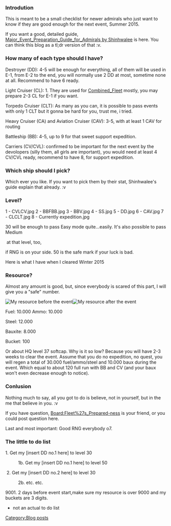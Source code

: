 ===Introdution===
This is meant to be a small checklist for newer admirals who just want to know if they are good enough for the next event, Summer 2015.

If you want a good, detailed guide, [[User blog:Shinhwalee/Major_Event_Preparation_Guide_for_Admirals_(OUTDATED)|Major_Event_Preparation_Guide_for_Admirals by Shinhwalee]] is here. You can think this blog as a tl;dr version of that :v. 
===How many of each type should I have?===
Destroyer (DD): 4-5 will be enough for everything, all of them will be used in E-1, from E-2 to the end, you will normally use 2 DD at most, sometime none at all. Recommend to have 6 ready.

Light Cruiser (CL): 1. They are used for [[Combined_Fleet]] mostly, you may prepare 2-3 CL for E-1 if you want.

Torpedo Cruiser (CLT): As many as you can, it is possible to pass events with only 1 CLT but it gonna be hard for you, trust me, i tried.

Heavy Cruiser (CA) and Aviation Cruiser (CAV): 3-5, with at least 1 CAV for routing

Battleship (BB): 4-5, up to 9 for that sweet support expedition.

Carriers (CV/CVL): confirmed to be important for the next event by the devolopers (silly them, all girls are important), you would need at least 4 CV/CVL ready, recommend to have 8, for support expedition.
===Which ship should I pick?===
Which ever you like. If you want to pick them by their stat, Shinhwalee's guide explain that already. :v
===Level?===
<gallery type="slideshow">
1 - CVLCV.jpg
2 - BBFBB.jpg
3 - BBV.jpg
4 - SS.jpg
5 - DD.jpg
6 - CAV.jpg
7 - CLCLT.jpg
8 - Currently expedition.jpg
</gallery>

30 will be enough to pass Easy mode quite...easily. It's also possible to pass Medium

 at that level, too, 

if RNG is on your side. 50 is the safe mark if your luck is bad.

Here is what I have when I cleared Winter 2015

===Resource?===
Almost any amount is good, but, since everybody is scared of this part, I will give you a "safe" number.

[[File:1_-_Resource_before_the_event.jpg|thumb|left|My resource before the event]][[File:2_-_Resource_after_the_event.jpg|thumb|My resource after the event]]

Fuel: 10.000
Ammo: 10.000

Steel: 12.000

Bauxite: 8.000

Bucket: 100

Or about HQ level 37 softcap.
Why is it so low? Because you will have 2-3 weeks to clear the event. Assume that you do no expedition, no quest, you will regen a total of 30.000 fuel/ammo/steel and 10.000 baux during the event. Which equal to about 120 full run with BB and CV (and your baux won't even decrease enough to notice).
===Conlusion===
Nothing much to say, all you got to do is believe, not in yourself, but in the me that believe in you. :v

If you have question, [[Board:Fleet%27s_Prepared-ness]] is your friend, or you could post question here.

Last and most important: Good RNG everybody o7.

===The little to do list===
1. Get my [insert DD no.1 here] to level 30
: 1b. Get my [insert DD no.1 here] to level 50

 2. Get my [insert DD no.2 here] to level 30

: 2b. etc. etc.

9001. 2 days before event start,make sure my resource is over 9000 and my buckets are 3 digits.


*not an actual to do list
[[Category:Blog posts]]